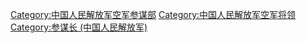 [[Category:中国人民解放军空军参谋部|Category:中国人民解放军空军参谋部]]
[[Category:中国人民解放军空军将领|Category:中国人民解放军空军将领]]
[[Category:参谋长_(中国人民解放军)|Category:参谋长 (中国人民解放军)]]